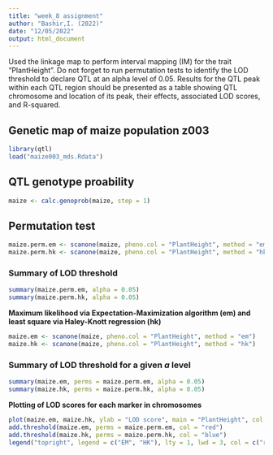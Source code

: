```yaml
---
title: "week_8 assignment"
author: "Bashir,I. (2022)"
date: "12/05/2022"
output: html_document
---
```


Used the linkage map to perform interval mapping (IM) for the trait "PlantHeight". Do not forget to run permutation tests to identify the LOD threshold to declare QTL at an alpha level of 0.05. Results for the QTL peak within each QTL region should be presented as a table showing QTL chromosome and location of its peak, their effects, associated LOD scores, and R-squared.

## Genetic map of maize population z003

```r
library(qtl)
load("maize003_mds.Rdata")
```

## QTL genotype proability

```r
maize <- calc.genoprob(maize, step = 1)
```

## Permutation test

```r
maize.perm.em <- scanone(maize, pheno.col = "PlantHeight", method = "em", n.perm = 1000, verbose = FALSE)
maize.perm.hk <- scanone(maize, pheno.col = "PlantHeight", method = "hk", n.perm = 1000, verbose = FALSE)
```

### Summary of LOD threshold

```r
summary(maize.perm.em, alpha = 0.05)
summary(maize.perm.hk, alpha = 0.05)
```

**Maximum likelihood via Expectation-Maximization algorithm (em) and least square via Haley-Knott regression (hk)**

```r
maize.em <- scanone(maize, pheno.col = "PlantHeight", method = "em")
maize.hk <- scanone(maize, pheno.col = "PlantHeight", method = "hk")
```

### Summary of LOD threshold for a given $a$ level

```r
summary(maize.em, perms = maize.perm.em, alpha = 0.05)
summary(maize.hk, perms = maize.perm.hk, alpha = 0.05)
```

**Plotting of LOD scores for each marker in chromosomes**

```r
plot(maize.em, maize.hk, ylab = "LOD score", main = "PlantHeight", col = c("red", "blue"), lwd = 3)
add.threshold(maize.em, perms = maize.perm.em, col = "red")
add.threshold(maize.hk, perms = maize.perm.hk, col = "blue")
legend("topright", legend = c("EM", "HK"), lty = 1, lwd = 3, col = c("red", "blue"))
```
